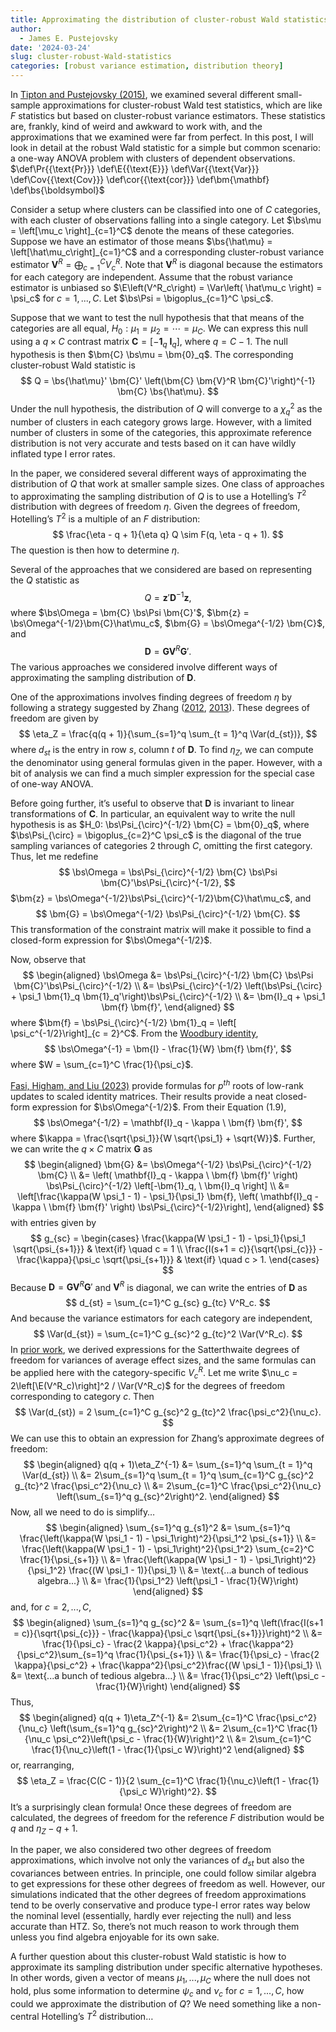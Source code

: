 ```yaml
---
title: Approximating the distribution of cluster-robust Wald statistics
author:
  - James E. Pustejovsky
date: '2024-03-24'
slug: cluster-robust-Wald-statistics
categories: [robust variance estimation, distribution theory]
---
```


In [Tipton and Pustejovsky (2015)](http://doi.org/10.3102/1076998615606099), we examined several different small-sample approximations for cluster-robust Wald test statistics, which are like $F$ statistics but based on cluster-robust variance estimators. These statistics are, frankly, kind of weird and awkward to work with, and the approximations that we examined were far from perfect. In this post, I will look in detail at the robust Wald statistic for a simple but common scenario: a one-way ANOVA problem with clusters of dependent observations.
$\def\Pr{{\text{Pr}}}
\def\E{{\text{E}}}
\def\Var{{\text{Var}}}
\def\Cov{{\text{Cov}}}
\def\cor{{\text{cor}}}
\def\bm{\mathbf}
\def\bs{\boldsymbol}$

Consider a setup where clusters can be classified into one of $C$ categories, with each cluster of observations falling into a single category. Let $\bs\mu = \left[\mu_c \right]_{c=1}^C$ denote the means of these categories. Suppose we have an estimator of those means $\bs{\hat\mu} = \left[\hat\mu_c\right]_{c=1}^C$ and a corresponding cluster-robust variance estimator $\bm{V}^R = \bigoplus_{c=1}^C V^R_c$. Note that $\bm{V}^R$ is diagonal because the estimators for each category are independent. 
Assume that the robust variance estimator is unbiased so $\E\left(V^R_c\right) = \Var\left( \hat\mu_c \right) = \psi_c$ for $c = 1,...,C$. 
Let $\bs\Psi = \bigoplus_{c=1}^C \psi_c$. 

Suppose that we want to test the null hypothesis that that means of the categories are all equal, $H_0: \mu_1 = \mu_2 = \cdots = \mu_C$. We can express this null using a $q \times C$ contrast matrix $\bm{C} = \left[-\bm{1}_q \ \bm{I}_q \right]$, where $q = C - 1$. The null hypothesis is then $\bm{C} \bs\mu = \bm{0}_q$. The corresponding cluster-robust Wald statistic is
$$
Q = \bs{\hat\mu}' \bm{C}' \left(\bm{C} \bm{V}^R \bm{C}'\right)^{-1} \bm{C} \bs{\hat\mu}.
$$
Under the null hypothesis, the distribution of $Q$ will converge to a $\chi^2_q$ as the number of clusters in each category grows large. However, with a limited number of clusters in some of the categories, this approximate reference distribution is not very accurate and tests based on it can have wildly inflated type I error rates. 

In the paper, we considered several different ways of approximating the distribution of $Q$ that work at smaller sample sizes. 
One class of approaches to approximating the sampling distribution of $Q$ is to use a Hotelling's $T^2$ distribution with degrees of freedom $\eta$. Given the degrees of freedom, Hotelling's $T^2$ is a multiple of an $F$ distribution:
$$
\frac{\eta - q + 1}{\eta q} Q \sim F(q, \eta - q + 1).
$$
The question is then how to determine $\eta$.

Several of the approaches that we considered are based on representing the $Q$ statistic as
$$
Q = \bm{z}' \bm{D}^{-1} \bm{z},
$$
where $\bs\Omega = \bm{C} \bs\Psi \bm{C}'$, $\bm{z} = \bs\Omega^{-1/2}\bm{C}\hat\mu_c$, $\bm{G} = \bs\Omega^{-1/2} \bm{C}$, and 
$$
\bm{D} = \bm{G} \bm{V}^R \bm{G}'.
$$
The various approaches we considered involve different ways of approximating the sampling distribution of $\bm{D}$. 

One of the approximations involves finding degrees of freedom $\eta$ by following a strategy suggested by Zhang ([2012](https://doi.org/10.1016/j.jspi.2011.07.023), [2013](https://doi.org/10.14419/ijasp.v1i2.908)). These degrees of freedom are given by
$$
\eta_Z = \frac{q(q + 1)}{\sum_{s=1}^q \sum_{t = 1}^q \Var(d_{st})},
$$
where $d_{st}$ is the entry in row $s$, column $t$ of $\bm{D}$. To find $\eta_Z$, we can compute the denominator using general formulas given in the paper. However, with a bit of analysis we can find a much simpler expression for the special case of one-way ANOVA.

Before going further, it's useful to observe that $\bm{D}$ is invariant to linear transformations of $\bm{C}$. In particular, an equivalent way to write the null hypothesis is as $H_0: \bs\Psi_{\circ}^{-1/2} \bm{C} = \bm{0}_q$, where $\bs\Psi_{\circ} = \bigoplus_{c=2}^C \psi_c$ is the diagonal of the true sampling variances of categories 2 through $C$, omitting the first category. Thus, let me redefine 
$$
\bs\Omega = \bs\Psi_{\circ}^{-1/2} \bm{C} \bs\Psi \bm{C}'\bs\Psi_{\circ}^{-1/2},
$$ 
$\bm{z} = \bs\Omega^{-1/2}\bs\Psi_{\circ}^{-1/2}\bm{C}\hat\mu_c$, and 
$$
\bm{G} = \bs\Omega^{-1/2} \bs\Psi_{\circ}^{-1/2} \bm{C}.
$$
This transformation of the constraint matrix will make it possible to find a closed-form expression for $\bs\Omega^{-1/2}$.

Now, observe that 
$$
\begin{aligned}
\bs\Omega &= \bs\Psi_{\circ}^{-1/2} \bm{C} \bs\Psi \bm{C}'\bs\Psi_{\circ}^{-1/2} \\
&= \bs\Psi_{\circ}^{-1/2} \left(\bs\Psi_{\circ} + \psi_1 \bm{1}_q \bm{1}_q'\right)\bs\Psi_{\circ}^{-1/2} \\
&= \bm{I}_q + \psi_1 \bm{f} \bm{f}',
\end{aligned}
$$
where $\bm{f} = \bs\Psi_{\circ}^{-1/2} \bm{1}_q = \left[ \psi_c^{-1/2}\right]_{c = 2}^C$. From the [Woodbury identity](\bs\Psi_{\circ}^{-1/2}),
$$
\bs\Omega^{-1} = \bm{I} - \frac{1}{W} \bm{f} \bm{f}',
$$
where $W = \sum_{c=1}^C \frac{1}{\psi_c}$. 

[Fasi, Higham, and Liu (2023)](https://doi.org/10.1137/22M1471559) provide formulas for $p^{th}$ roots of low-rank updates to scaled identity matrices. Their results provide a neat closed-form expression for $\bs\Omega^{-1/2}$. From their Equation (1.9), 
$$
\bs\Omega^{-1/2} = \mathbf{I}_q - \kappa \ \bm{f} \bm{f}',
$$
where $\kappa = \frac{\sqrt{\psi_1}}{W \sqrt{\psi_1} + \sqrt{W}}$.
Further, we can write the $q \times C$ matrix $\bm{G}$ as 
$$
\begin{aligned}
\bm{G} &= \bs\Omega^{-1/2} \bs\Psi_{\circ}^{-1/2} \bm{C} \\
&= \left( \mathbf{I}_q - \kappa \ \bm{f} \bm{f}' \right) \bs\Psi_{\circ}^{-1/2} \left[-\bm{1}_q, \ \bm{I}_q \right] \\
&= \left[\frac{\kappa(W \psi_1 - 1) - \psi_1}{\psi_1} \bm{f},  \left( \mathbf{I}_q - \kappa \ \bm{f} \bm{f}' \right) \bs\Psi_{\circ}^{-1/2}\right],
\end{aligned}
$$
with entries given by 
$$
g_{sc} = \begin{cases}
\frac{\kappa(W \psi_1 - 1) - \psi_1}{\psi_1 \sqrt{\psi_{s+1}}} & \text{if} \quad c = 1 \\
\frac{I(s+1 = c)}{\sqrt{\psi_{c}}} - \frac{\kappa}{\psi_c \sqrt{\psi_{s+1}}} & \text{if} \quad c > 1.
\end{cases}
$$
Because $\bm{D} = \bm{G} \bm{V}^R \bm{G}'$ and $\bm{V}^R$ is diagonal, we can write the entries of $\bm{D}$ as 
$$
d_{st} = \sum_{c=1}^C g_{sc} g_{tc} V^R_c.
$$
And because the variance estimators for each category are independent, 
$$
\Var(d_{st}) = \sum_{c=1}^C g_{sc}^2 g_{tc}^2 \Var(V^R_c).
$$
In [prior work](/publication/power-approximations-for-dependent-effects/), we derived expressions for the Satterthwaite degrees of freedom for variances of average effect sizes, and the same formulas can be applied here with the category-specific $V^R_c$. Let me write $\nu_c = 2\left[\E(V^R_c)\right]^2 / \Var(V^R_c)$ for the degrees of freedom corresponding to category $c$. Then 
$$
\Var(d_{st}) = 2 \sum_{c=1}^C g_{sc}^2 g_{tc}^2 \frac{\psi_c^2}{\nu_c}.
$$
We can use this to obtain an expression for Zhang's approximate degrees of freedom:
$$
\begin{aligned}
q(q + 1)\eta_Z^{-1} &= \sum_{s=1}^q \sum_{t = 1}^q \Var(d_{st}) \\ 
&= 2\sum_{s=1}^q \sum_{t = 1}^q \sum_{c=1}^C g_{sc}^2 g_{tc}^2 \frac{\psi_c^2}{\nu_c} \\
&= 2\sum_{c=1}^C \frac{\psi_c^2}{\nu_c} \left(\sum_{s=1}^q g_{sc}^2\right)^2.
\end{aligned}
$$
Now, all we need to do is simplify...
$$
\begin{aligned}
\sum_{s=1}^q g_{s1}^2 &= \sum_{s=1}^q \frac{\left(\kappa(W \psi_1 - 1) - \psi_1\right)^2}{\psi_1^2 \psi_{s+1}} \\
&= \frac{\left(\kappa(W \psi_1 - 1) - \psi_1\right)^2}{\psi_1^2} \sum_{c=2}^C \frac{1}{\psi_{s+1}} \\
&= \frac{\left(\kappa(W \psi_1 - 1) - \psi_1\right)^2}{\psi_1^2} \frac{(W \psi_1 - 1)}{\psi_1} \\
&= \text{...a bunch of tedious algebra...} \\
&= \frac{1}{\psi_1^2} \left(\psi_1 - \frac{1}{W}\right)
\end{aligned}
$$
and, for $c = 2,...,C$, 
$$
\begin{aligned}
\sum_{s=1}^q g_{sc}^2 &= \sum_{s=1}^q \left(\frac{I(s+1 = c)}{\sqrt{\psi_{c}}} - \frac{\kappa}{\psi_c \sqrt{\psi_{s+1}}}\right)^2 \\
&= \frac{1}{\psi_c} - \frac{2 \kappa}{\psi_c^2} + \frac{\kappa^2}{\psi_c^2}\sum_{s=1}^q \frac{1}{\psi_{s+1}} \\
&= \frac{1}{\psi_c} - \frac{2 \kappa}{\psi_c^2} + \frac{\kappa^2}{\psi_c^2}\frac{(W \psi_1 - 1)}{\psi_1} \\
&= \text{...a bunch of tedious algebra...} \\
&= \frac{1}{\psi_c^2} \left(\psi_c - \frac{1}{W}\right)
\end{aligned}
$$
Thus,
$$
\begin{aligned}
q(q + 1)\eta_Z^{-1} &= 2\sum_{c=1}^C \frac{\psi_c^2}{\nu_c} \left(\sum_{s=1}^q g_{sc}^2\right)^2 \\
&= 2\sum_{c=1}^C \frac{1}{\nu_c \psi_c^2}\left(\psi_c - \frac{1}{W}\right)^2 \\
&= 2\sum_{c=1}^C \frac{1}{\nu_c}\left(1 - \frac{1}{\psi_c W}\right)^2
\end{aligned}
$$
or, rearranging, 
$$
\eta_Z = \frac{C(C - 1)}{2 \sum_{c=1}^C \frac{1}{\nu_c}\left(1 - \frac{1}{\psi_c W}\right)^2}.
$$
It's a surprisingly clean formula!
Once these degrees of freedom are calculated, the degrees of freedom for the reference $F$ distribution would be $q$ and $\eta_Z - q + 1$.

In the paper, we also considered two other degrees of freedom approximations, which involve not only the variances of $d_{st}$ but also the covariances between entries. In principle, one could follow similar algebra to get expressions for these other degrees of freedom as well. However, our simulations indicated that the other degrees of freedom approximations tend to be overly conservative and produce type-I error rates way below the nominal level (essentially, hardly ever rejecting the null) and less accurate than HTZ. So, there's not much reason to work through them unless you find algebra enjoyable for its own sake.

A further question about this cluster-robust Wald statistic is how to approximate its sampling distribution under specific alternative hypotheses. In other words, given a vector of means $\mu_1,...,\mu_C$ where the null does not hold, plus some information to determine $\psi_c$ and $\nu_c$ for $c = 1,...,C$, how could we approximate the distribution of $Q$? We need something like a non-central Hotelling's $T^2$ distribution...
